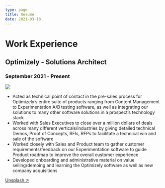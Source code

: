 ```yaml
---
type: page
title: Resume
date: 2021-03-18
---
```


# Work Experience
## Optimizely - Solutions Architect
### September 2021 - Present
<!--
<Image
  src="https://cdn-assets-eu.frontify.com/s3/frontify-enterprise-files-eu/eyJwYXRoIjoiZXBpc2VydmVyXC9hY2NvdW50c1wvYmRcLzQwMDA0MTlcL3Byb2plY3RzXC8xMTFcL2Fzc2V0c1wvYjRcLzg0MjdcLzkwOWFmZjBiYzhiZTBkYjAwMWU0OTZhMzZmYTkzNzZhLTE2MTc2OTI0NTIucG5nIn0:episerver:vjfZuXIFnS-DcMUGe-fn7zF1XtD8wr3eaC3QNTTXAXo?width=2400"
  alt="Photo"
  width={1125}
  height={750}
  priority
  className="next-image"
/>
-->
[<img src="https://cdn-assets-eu.frontify.com/s3/frontify-enterprise-files-eu/eyJwYXRoIjoiZXBpc2VydmVyXC9hY2NvdW50c1wvYmRcLzQwMDA0MTlcL3Byb2plY3RzXC8xMTFcL2Fzc2V0c1wvYjRcLzg0MjdcLzkwOWFmZjBiYzhiZTBkYjAwMWU0OTZhMzZmYTkzNzZhLTE2MTc2OTI0NTIucG5nIn0:episerver:vjfZuXIFnS-DcMUGe-fn7zF1XtD8wr3eaC3QNTTXAXo?width=2400">](https://optimizely.com)
* Acted as technical point of contact in the pre-sales process for Optimizely’s entire suite of products ranging from Content Management to
Experimentation A/B testing software, as well as integrating our solutions to many other software solutions in a prospect’s technology stack
* Worked with Sales Executives to close over a million dollars of deals across many different verticals/industries by giving detailed technical
Demos, Proof of Concepts, RFIs, RFPs to facilitate a technical win and sale of the software
* Worked closely with Sales and Product team to gather customer requirements/feedback on our Experimentation software to guide Product
roadmap to improve the overall customer experience
* Developed onboarding and administrative material on value selling/demoing and learning the Optimizely software as well as new company
acquisitions

[Unsplash ↗ ](https://unsplash.com/photos/WeYamle9fDM)

